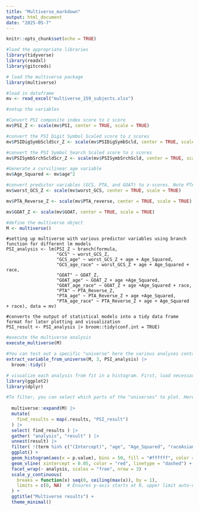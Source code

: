 ```yaml
---
title: "Multiverse_markdown"
output: html_document
date: "2025-05-7"
---
```


```r
knitr::opts_chunk$set(echo = TRUE)
```

```r
#load the appropriate libraries
library(tidyverse)
library(readxl)
library(gitcreds)

# load the multiverse package
library(multiverse)

#load in dataframe
mv <- read_excel("multiverse_159_subjects.xlsx")

```


```r

#setup the variables

#Convert PSI composite index score to z score 
mv$PSI_Z <- scale(mv$PSI, center = TRUE, scale = TRUE)

#convert the PSI Digit Symbol Scaled score to z scores
mv$PSIDigSymbScldScr_Z <- scale(mv$PSIDigSymbScld, center = TRUE, scale = TRUE)

#convert the PSI Symbol Search Scaled score to z scores
mv$PSISymbSrchScldScr_Z <- scale(mv$PSISymbSrchScld, center = TRUE, scale = TRUE)

#Generate a curvilinear age variable
mv$Age_Squared <- mv$age^2

#convert predictor variables (GCS, PTA, and GOAT) to z-scores. Note PTA scores have already been revered in original data to for accurate comparison between PTA, GCS, and GOAT.
mv$worst_GCS_Z <- scale(mv$worst_GCS, center = TRUE, scale = TRUE)

mv$PTA_Reverse_Z <- scale(mv$PTA_reverse, center = TRUE, scale = TRUE)

mv$GOAT_Z <- scale(mv$GOAT, center = TRUE, scale = TRUE)

```

```r

#define the multiverse object
M <- multiverse()
```


```multiverse

#setting up multiverse with various predictor variables using branch function for different lm models
PSI_analysis <- lm(PSI_Z ~ branch(formula,
                   "GCS" ~ worst_GCS_Z,
                   "GCS_age" ~ worst_GCS_Z + age + Age_Squared,
                   "GCS_age_race" ~ worst_GCS_Z + age + Age_Squared + race,
                   "GOAT" ~ GOAT_Z,
                   "GOAT_age" ~ GOAT_Z + age +Age_Squared,
                   "GOAT_age_race" ~ GOAT_Z + age +Age_Squared + race,
                   "PTA" ~ PTA_Reverse_Z,
                   "PTA_age" ~ PTA_Reverse_Z + age +Age_Squared,
                   "PTA_age_race" ~ PTA_Reverse_Z + age + Age_Squared + race), data = mv)

#converts the output of statistical models into a tidy data frame format for later plotting and visualization
PSI_result <- PSI_analysis |> broom::tidy(conf.int = TRUE)

```

```r

#execute the multiverse analysis
execute_multiverse(M)

#You can test out a specific "universe" here the various analyses contained within "PSI_analysis". Here, we can extract the nth universe. Replace n (number) with whichever university you'd like to evaluate. 
extract_variable_from_universe(M, 3, PSI_analysis) |> 
  broom::tidy()

# visualize each analysis from fit in a histogram. First, load necessary libraries:
library(ggplot2)
library(dplyr)

#To filter, you can select which parts of the "universes" to plot. Here, I am excluding the covariates, which include age and race variables. 
  
  multiverse::expand(M) |>
  mutate( 
    find_results = map(.results, "PSI_result")
  ) |>
  select( find_results ) |>
  gather( "analysis", "result" ) |>
  unnest(result) |>
  filter( !(term %in% c("(Intercept)", "age", "Age_Squared", "raceAsian", "raceBlack or African American", "raceWhite"))) |>
  ggplot() +
  geom_histogram(aes(x = p.value), bins = 50, fill = "#ffffff", color = "#333333") +
  geom_vline( xintercept = 0.05, color = "red", linetype = "dashed") +
  facet_wrap(~ analysis, scales = "free", nrow = 3) +
  scale_y_continuous(
    breaks = function(x) seq(0, ceiling(max(x)), by = 1),
    limits = c(0, NA)  # Ensures y-axis starts at 0, upper limit auto-calculated
  ) +
  ggtitle("Multiverse results") +
  theme_minimal()

```
